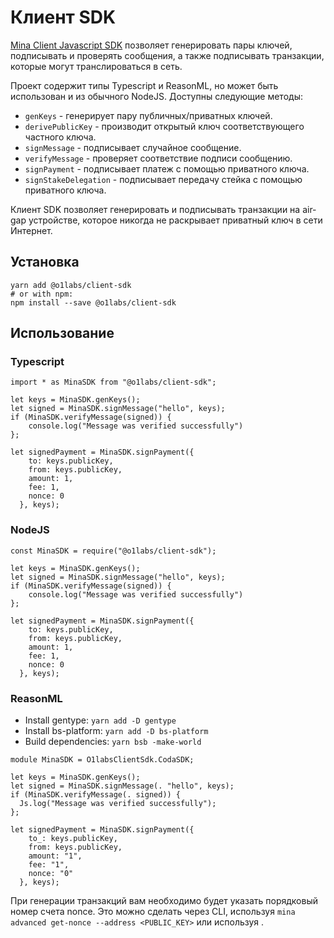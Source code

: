 
# Клиент SDK

[Mina Client Javascript SDK](https://www.npmjs.com/package/@o1labs/клиент-sdk) позволяет генерировать пары ключей, подписывать и проверять сообщения, а также подписывать транзакции, которые могут транслироваться в сеть.

Проект содержит типы Typescript и ReasonML, но может быть использован и из обычного NodeJS. Доступны следующие методы:

- `genKeys` - генерирует пару публичных/приватных ключей.
- `derivePublicKey` - производит открытый ключ соответствующего частного ключа.
- `signMessage` - подписывает случайное сообщение.
- `verifyMessage` - проверяет соответствие подписи сообщению.
- `signPayment` - подписывает платеж с помощью приватного ключа.
- `signStakeDelegation` - подписывает передачу стейка с помощью приватного ключа.

<Alert>

Клиент SDK позволяет генерировать и подписывать транзакции на air-gap устройстве, которое никогда не раскрывает приватный ключ в сети Интернет.

</Alert>

## Установка

```
yarn add @o1labs/client-sdk
# or with npm:
npm install --save @o1labs/client-sdk
```

## Использование

### Typescript

```
import * as MinaSDK from "@o1labs/client-sdk";

let keys = MinaSDK.genKeys();
let signed = MinaSDK.signMessage("hello", keys);
if (MinaSDK.verifyMessage(signed)) {
    console.log("Message was verified successfully")
};

let signedPayment = MinaSDK.signPayment({
    to: keys.publicKey,
    from: keys.publicKey,
    amount: 1,
    fee: 1,
    nonce: 0
  }, keys);
```

### NodeJS

```
const MinaSDK = require("@o1labs/client-sdk");

let keys = MinaSDK.genKeys();
let signed = MinaSDK.signMessage("hello", keys);
if (MinaSDK.verifyMessage(signed)) {
    console.log("Message was verified successfully")
};

let signedPayment = MinaSDK.signPayment({
    to: keys.publicKey,
    from: keys.publicKey,
    amount: 1,
    fee: 1,
    nonce: 0
  }, keys);
```

### ReasonML

- Install gentype: `yarn add -D gentype`
- Install bs-platform: `yarn add -D bs-platform`
- Build dependencies: `yarn bsb -make-world`

```
module MinaSDK = O1labsClientSdk.CodaSDK;

let keys = MinaSDK.genKeys();
let signed = MinaSDK.signMessage(. "hello", keys);
if (MinaSDK.verifyMessage(. signed)) {
  Js.log("Message was verified successfully");
};

let signedPayment = MinaSDK.signPayment({
    to_: keys.publicKey,
    from: keys.publicKey,
    amount: "1",
    fee: "1",
    nonce: "0"
  }, keys);
```

<Alert>

При генерации транзакций вам необходимо будет указать порядковый номер счета nonce. Это можно сделать через CLI, используя `mina advanced get-nonce --address <PUBLIC_KEY>` или используя <DocLink copy="GraphQL" url="/node-developers/graphql-api" />.

</Alert>
